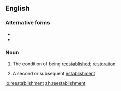 ==English==

===Alternative forms===
* {{l|en|re-establishment}}
* {{l|en|reëstablishment}}

===Noun===
{{en-noun|~}}

# {{lb|en|uncountable}} The condition of being [[reestablish]]ed; [[restoration]]
# {{lb|en|countable}} A second or subsequent [[establishment]]

[[io:reestablishment]]
[[zh:reestablishment]]
